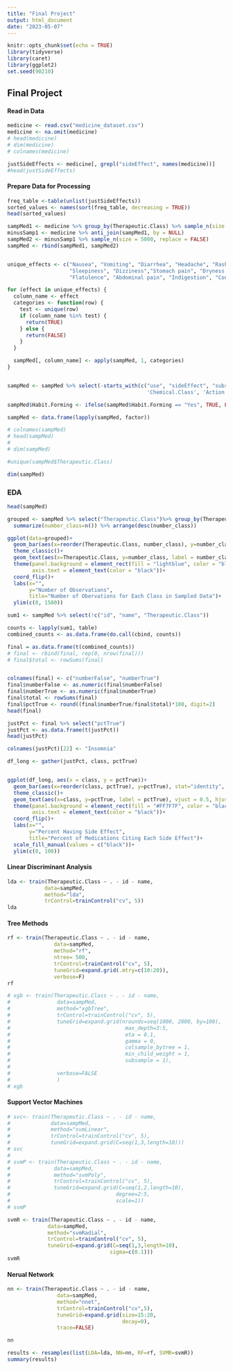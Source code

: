 ```yaml
---
title: "Final Project"
output: html_document
date: "2023-05-07"
---
```


```r
knitr::opts_chunk$set(echo = TRUE)
library(tidyverse)
library(caret)
library(ggplot2)
set.seed(90210)
```

## Final Project

#### Read in Data

```r
medicine <- read.csv("medicine_dataset.csv")
medicine <- na.omit(medicine)
# head(medicine)
# dim(medicine)
# colnames(medicine)

justSideEffects <- medicine[, grepl("sideEffect", names(medicine))]
#head(justSideEffects)
```

#### Prepare Data for Processing
```r

freq_table <-table(unlist(justSideEffects))
sorted_values <- names(sort(freq_table, decreasing = TRUE))
head(sorted_values)

sampMed1 <- medicine %>% group_by(Therapeutic.Class) %>% sample_n(size = 18, replace = FALSE)
minusSamp1 <- medicine %>% anti_join(sampMed1, by = NULL)
sampMed2 <- minusSamp1 %>% sample_n(size = 5000, replace = FALSE)
sampMed <- rbind(sampMed1, sampMed2)


unique_effects <- c("Nausea", "Vomiting", "Diarrhea", "Headache", "Rash", "Bleeding", 
                    "Sleepiness", "Dizziness","Stomach pain", "Dryness in mouth", 
                    "Flatulence", "Abdominal pain", "Indigestion", "Constipation", "Fatigue",                                                                   "Loss of appetite","Increased liver enzymes","Allergic reaction",                                                                           "Heartburn","Weakness","Insomnia (difficulty in sleeping)","Itching")

for (effect in unique_effects) {
  column_name <- effect
  categories <- function(row) {
    test <- unique(row)
    if (column_name %in% test) {
      return(TRUE)
    } else {
      return(FALSE)
    }
  }

  sampMed[, column_name] <- apply(sampMed, 1, categories)
}


sampMed <- sampMed %>% select(-starts_with(c("use", "sideEffect", "substitute", 
                                             'Chemical.Class', 'Action.Class')))

sampMed$Habit.Forming <- ifelse(sampMed$Habit.Forming == "Yes", TRUE, FALSE)

sampMed <- data.frame(lapply(sampMed, factor))

# colnames(sampMed)
# head(sampMed)
# 
# dim(sampMed)

#unique(sampMed$Therapeutic.Class)

dim(sampMed)

```
### EDA
```r
head(sampMed)

grouped <- sampMed %>% select("Therapeutic.Class")%>% group_by(Therapeutic.Class) %>%
  summarize(number_class=n()) %>% arrange(desc(number_class))

ggplot(data=grouped)+
  geom_bar(aes(x=reorder(Therapeutic.Class, number_class), y=number_class), stat="identity", width=0.8)+
  theme_classic()+
  geom_text(aes(x=Therapeutic.Class, y=number_class, label = number_class), vjust = 0.5, hjust=-0.3)+
  theme(panel.background = element_rect(fill = "lightblue", color = "black"),
        axis.text = element_text(color = "black"))+
  coord_flip()+
  labs(x="", 
       y="Number of Observations",
       title="Number of Obervations for Each Class in Sampled Data")+
  ylim(c(0, 1500))
```


```r
sum1 <- sampMed %>% select(!c("id", "name", "Therapeutic.Class"))

counts <- lapply(sum1, table)
combined_counts <- as.data.frame(do.call(cbind, counts))

final = as.data.frame(t(combined_counts))
# final <- rbind(final, rep(0, nrow(final)))
# final$total <- rowSums(final)


colnames(final) <- c("numberFalse", "numberTrue")
final$numberFalse <- as.numeric(final$numberFalse)
final$numberTrue <- as.numeric(final$numberTrue)
final$total <- rowSums(final)
final$pctTrue <- round((final$numberTrue/final$total)*100, digit=2)
head(final)

justPct <- final %>% select("pctTrue")
justPct <- as.data.frame(t(justPct))
head(justPct)

colnames(justPct)[22] <- "Insomnia"

df_long <- gather(justPct, class, pctTrue)


ggplot(df_long, aes(x = class, y = pctTrue))+ 
  geom_bar(aes(x=reorder(class, pctTrue), y=pctTrue), stat="identity", width=0.8)+
  theme_classic()+
  geom_text(aes(x=class, y=pctTrue, label = pctTrue), vjust = 0.5, hjust=-0.3)+
  theme(panel.background = element_rect(fill = "#FF7F7F", color = "black"),
        axis.text = element_text(color = "black"))+
  coord_flip()+
  labs(x="", 
       y="Percent Having Side Effect",
       title="Percent of Medications Citing Each Side Effect")+
  scale_fill_manual(values = c("black"))+
  ylim(c(0, 100))

```



#### Linear Discriminant Analysis

```r

lda <- train(Therapeutic.Class ~ . - id - name,
            data=sampMed,
            method="lda",
            trControl=trainControl("cv", 5))
lda

```
#### Tree Methods 

```r
rf <- train(Therapeutic.Class ~ . - id - name,
               data=sampMed,
               method="rf",
               ntree= 500,
               trControl=trainControl("cv", 5),
               tuneGrid=expand.grid(.mtry=c(10:20)),
               verbose=F)
rf

# xgb <- train(Therapeutic.Class ~ . - id - name,
#               data=sampMed,
#               method="xgbTree",
#               trControl=trainControl("cv", 5),
#               tuneGrid=expand.grid(nrounds=seq(1000, 2000, by=100),
#                                     max_depth=3:5, 
#                                     eta = 0.1,
#                                     gamma = 0,
#                                     colsample_bytree = 1,
#                                     min_child_weight = 1,
#                                     subsample = 1), 
#              
#               verbose=FALSE
#               )
# xgb

```

#### Support Vector Machines

```r
# svc<- train(Therapeutic.Class ~ . - id - name,
#             data=sampMed,
#             method="svmLinear",
#             trControl=trainControl("cv", 5),
#             tuneGrid=expand.grid(C=seq(1,3,length=10)))
# svc
# 
# svmP <- train(Therapeutic.Class ~ . - id - name,
#              data=sampMed,
#              method="svmPoly",
#              trControl=trainControl("cv", 5),
#              tuneGrid=expand.grid(C=seq(1,2,length=10),
#                                  degree=2:5,
#                                  scale=1))
# svmP

svmR <- train(Therapeutic.Class ~ . - id - name,
             data=sampMed,
             method="svmRadial",
             trControl=trainControl("cv", 5),
             tuneGrid=expand.grid(C=seq(1,3,length=10),
                                 sigma=c(0.1)))
svmR

```
#### Nerual Network

```r
nn <- train(Therapeutic.Class ~ . - id - name,
                data=sampMed,
                method="nnet",
                trControl=trainControl("cv",5),
                tuneGrid=expand.grid(size=15:20,
                                     decay=0),
                trace=FALSE)

nn

```
```r
results <- resamples(list(LDA=lda, NN=nn, RF=rf, SVMR=svmR))
summary(results)
```


